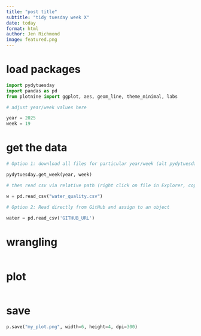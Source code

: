 ```yaml
---
title: "post title"
subtitle: "tidy tuesday week X"
date: today
format: html
author: Jen Richmond
image: featured.png
---
```



# load packages

```python
import pydytuesday
import pandas as pd
from plotnine import ggplot, aes, geom_line, theme_minimal, labs

# adjust year/week values here

year = 2025
week = 19

```

# get the data
```python
# Option 1: download all files for particular year/week (alt pydytuesday.get_date("2025-05-20"))

pydytuesday.get_week(year, week)

# then read csv via relative path (right click on file in Explorer, copy relative path)

w = pd.read_csv("water_quality.csv")

# Option 2: Read directly from GitHub and assign to an object

water = pd.read_csv('GITHUB_URL')
```


# wrangling

```python

```

# plot

```python

```


# save


```python

p.save("my_plot.png", width=6, height=4, dpi=300)

```